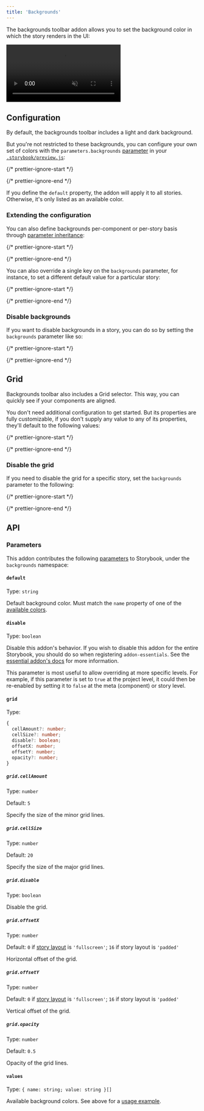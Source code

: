 ```yaml
---
title: 'Backgrounds'
---
```


The backgrounds toolbar addon allows you to set the background color in which the story renders in the UI:

<video autoPlay muted playsInline loop>
  <source src="addon-backgrounds-optimized.mp4" type="video/mp4" />
</video>

## Configuration

By default, the backgrounds toolbar includes a light and dark background.

But you're not restricted to these backgrounds, you can configure your own set of colors with the `parameters.backgrounds` [parameter](../writing-stories/parameters.mdx) in your [`.storybook/preview.js`](../configure/index.mdx#configure-story-rendering):

{/* prettier-ignore-start */}

<CodeSnippets path="storybook-preview-configure-background-colors.md" />

{/* prettier-ignore-end */}

If you define the `default` property, the addon will apply it to all stories. Otherwise, it's only listed as an available color.

### Extending the configuration

You can also define backgrounds per-component or per-story basis through [parameter inheritance](../writing-stories/parameters.mdx#component-parameters):

{/* prettier-ignore-start */}

<CodeSnippets path="storybook-addon-backgrounds-configure-backgrounds.md" />

{/* prettier-ignore-end */}

You can also override a single key on the `backgrounds` parameter, for instance, to set a different default value for a particular story:

{/* prettier-ignore-start */}

<CodeSnippets path="storybook-addon-backgrounds-override-background-color.md" usesCsf3 csf2Path="essentials/backgrounds#snippet-storybook-addon-backgrounds-override-background-color" />

{/* prettier-ignore-end */}

### Disable backgrounds

If you want to disable backgrounds in a story, you can do so by setting the `backgrounds` parameter like so:

{/* prettier-ignore-start */}

<CodeSnippets path="storybook-addon-backgrounds-disable-backgrounds.md" usesCsf3 csf2Path="essentials/backgrounds#snippet-storybook-addon-backgrounds-disable-backgrounds" />

{/* prettier-ignore-end */}

## Grid

Backgrounds toolbar also includes a Grid selector. This way, you can quickly see if your components are aligned.

You don't need additional configuration to get started. But its properties are fully customizable, if you don't supply any value to any of its properties, they'll default to the following values:

{/* prettier-ignore-start */}

<CodeSnippets path="storybook-addon-backgrounds-configure-grid.md" />

{/* prettier-ignore-end */}

### Disable the grid

If you need to disable the grid for a specific story, set the `backgrounds` parameter to the following:

{/* prettier-ignore-start */}

<CodeSnippets path="storybook-addon-backgrounds-disable-grid.md" usesCsf3 csf2Path="essentials/backgrounds#snippet-storybook-addon-backgrounds-disable-grid" />

{/* prettier-ignore-end */}

## API

### Parameters

This addon contributes the following [parameters](../writing-stories/parameters.mdx) to Storybook, under the `backgrounds` namespace:

#### `default`

Type: `string`

Default background color. Must match the `name` property of one of the [available colors](#values).

#### `disable`

Type: `boolean`

Disable this addon's behavior. If you wish to disable this addon for the entire Storybook, you should do so when registering `addon-essentials`. See the [essential addon's docs](../essentials/index.mdx#disabling-addons) for more information.

This parameter is most useful to allow overriding at more specific levels. For example, if this parameter is set to `true` at the project level, it could then be re-enabled by setting it to `false` at the meta (component) or story level.

#### `grid`

Type:

```ts
{
  cellAmount?: number;
  cellSize?: number;
  disable?: boolean;
  offsetX: number;
  offsetY: number;
  opacity?: number;
}
```

##### `grid.cellAmount`

Type: `number`

Default: `5`

Specify the size of the minor grid lines.

##### `grid.cellSize`

Type: `number`

Default: `20`

Specify the size of the major grid lines.

##### `grid.disable`

Type: `boolean`

Disable the grid.

##### `grid.offsetX`

Type: `number`

Default: `0` if [story layout](../api/parameters.mdx#layout) is `'fullscreen'`; `16` if story layout is `'padded'`

Horizontal offset of the grid.

##### `grid.offsetY`

Type: `number`

Default: `0` if [story layout](../api/parameters.mdx#layout) is `'fullscreen'`; `16` if story layout is `'padded'`

Vertical offset of the grid.

##### `grid.opacity`

Type: `number`

Default: `0.5`

Opacity of the grid lines.

#### `values`

Type: `{ name: string; value: string }[]`

Available background colors. See above for a [usage example](#configuration).
